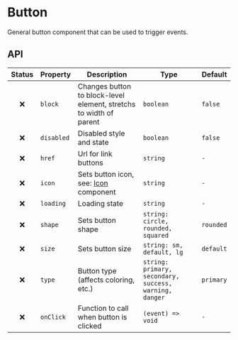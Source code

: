 # Button

General button component that can be used to trigger events.

## API

|Status|Property|Description|Type|Default|
|:----:|--------|-----------|----|-------|
|❌|`block`|Changes button to block-level element, stretchs to width of parent|`boolean`|`false`|
|❌|`disabled`|Disabled style and state|`boolean`|`false`|
|❌|`href`|Url for link buttons|`string`|`-`|
|❌|`icon`|Sets button icon, see: [Icon](src/components/icon/index.md) component|`string`|`-`|
|❌|`loading`|Loading state|`string`|`-`|
|❌|`shape`|Sets button shape|`string: circle, rounded, squared`|`rounded`|
|❌|`size`|Sets button size|`string: sm, default, lg`|`default`|
|❌|`type`|Button type (affects coloring, etc.)|`string: primary, secondary, success, warning, danger`|`primary`|
|❌|`onClick`|Function to call when button is clicked|`(event) => void`|`-`|
